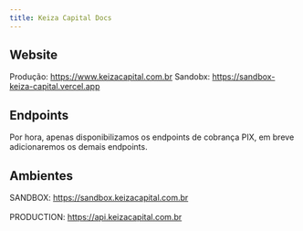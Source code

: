 ```yaml
---
title: Keiza Capital Docs
---
```


## Website
Produção: https://www.keizacapital.com.br
Sandobx: https://sandbox-keiza-capital.vercel.app

## Endpoints
Por hora, apenas disponibilizamos os endpoints de cobrança PIX, em breve adicionaremos os demais endpoints.

## Ambientes
SANDBOX: https://sandbox.keizacapital.com.br <br/><br/>
PRODUCTION: https://api.keizacapital.com.br